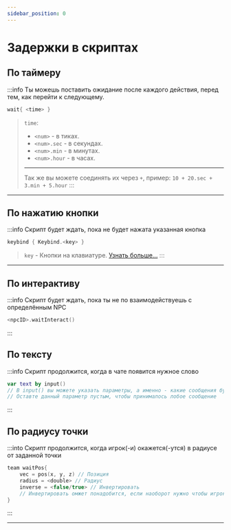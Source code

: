 ```yaml
---
sidebar_position: 0
---
```


# Задержки в скриптах

## По таймеру

:::info Ты можешь поставить ожидание после каждого действия, перед тем, как перейти к следующему.
```kts
wait{ <time> }
```
> `time`:
> - `<num>` - в тиках.
> - `<num>.sec` - в секундах.
> - `<num>.min` - в минутах.
> - `<num>.hour` - в часах.
> ---
> Так же вы можете соединять их через `+`, пример: `10 + 20.sec + 3.min + 5.hour`
:::

---

## По нажатию кнопки

:::info Скрипт будет ждать, пока не будет нажата указанная кнопка
```kts
keybind { Keybind.<key> }
```
> `key` - Кнопки на клавиатуре. [Узнать больше...](https://github.com/HollowHorizon/HollowEngine/blob/1.19.2/src/main/java/ru/hollowhorizon/hollowengine/common/util/Keybind.kt)
:::

---

## По интерактиву

:::info Скрипт будет ждать, пока ты не по взаимодействуешь с определённым NPC
```kts
<npcID>.waitInteract()
```
:::

## По тексту

:::info Скрипт продолжится, когда в чате появится нужное слово
```kts
var text by input()
// В input() вы можете указать параметры, а именно - какие сообщения будут приняты -> input("Да", "Нет")
// Оставте данный параметр пустым, чтобы принималось лобое сообщение
```
:::

## По радиусу точки

:::into Скрипт продолжится, когда игрок(-и) окажется(-утся) в радиусе от заданной точки
```kts
team waitPos{
    vec = pos(x, y, z) // Позиция
    radius = <double> // Радиус
    inverse = <false/true> // Инвертировать
    // Инвертировать омжет понадобится, если наоборот нужно чтобы игрок(-и) вышле(-и) из заданно радиуса в точке
}
```
:::

---
 
